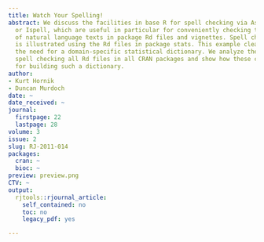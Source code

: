 ```yaml
---
title: Watch Your Spelling!
abstract: We discuss the facilities in base R for spell checking via Aspell, Hunspell
  or Ispell, which are useful in particular for conveniently checking the spelling
  of natural language texts in package Rd files and vignettes. Spell checking performance
  is illustrated using the Rd files in package stats. This example clearly indicates
  the need for a domain-specific statistical dictionary. We analyze the results of
  spell checking all Rd files in all CRAN packages and show how these can be employed
  for building such a dictionary.
author:
- Kurt Hornik
- Duncan Murdoch
date: ~
date_received: ~
journal:
  firstpage: 22
  lastpage: 28
volume: 3
issue: 2
slug: RJ-2011-014
packages:
  cran: ~
  bioc: ~
preview: preview.png
CTV: ~
output:
  rjtools::rjournal_article:
    self_contained: no
    toc: no
    legacy_pdf: yes

---
```

